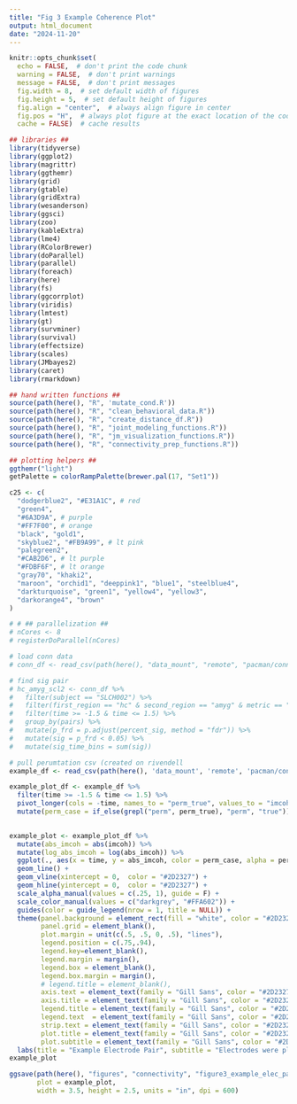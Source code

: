 ```yaml
---
title: "Fig 3 Example Coherence Plot"
output: html_document
date: "2024-11-20"
---
```


```r
knitr::opts_chunk$set(
  echo = FALSE,  # don't print the code chunk
  warning = FALSE,  # don't print warnings
  message = FALSE,  # don't print messages
  fig.width = 8,  # set default width of figures
  fig.height = 5,  # set default height of figures
  fig.align = "center",  # always align figure in center
  fig.pos = "H",  # always plot figure at the exact location of the code chunk
  cache = FALSE)  # cache results

## libraries ##
library(tidyverse)
library(ggplot2)
library(magrittr)
library(ggthemr)
library(grid)
library(gtable)
library(gridExtra)
library(wesanderson)
library(ggsci)
library(zoo)
library(kableExtra)
library(lme4)
library(RColorBrewer)
library(doParallel)
library(parallel)
library(foreach)
library(here)
library(fs)
library(ggcorrplot)
library(viridis)
library(lmtest)
library(gt)
library(survminer)
library(survival)
library(effectsize)
library(scales)
library(JMbayes2)
library(caret)
library(rmarkdown)

## hand written functions ##
source(path(here(), "R", 'mutate_cond.R'))
source(path(here(), "R", "clean_behavioral_data.R"))
source(path(here(), "R", "create_distance_df.R"))
source(path(here(), "R", "joint_modeling_functions.R"))
source(path(here(), "R", "jm_visualization_functions.R"))
source(path(here(), "R", "connectivity_prep_functions.R"))

## plotting helpers ##
ggthemr("light")
getPalette = colorRampPalette(brewer.pal(17, "Set1"))

c25 <- c(
  "dodgerblue2", "#E31A1C", # red
  "green4",
  "#6A3D9A", # purple
  "#FF7F00", # orange
  "black", "gold1",
  "skyblue2", "#FB9A99", # lt pink
  "palegreen2",
  "#CAB2D6", # lt purple
  "#FDBF6F", # lt orange
  "gray70", "khaki2",
  "maroon", "orchid1", "deeppink1", "blue1", "steelblue4",
  "darkturquoise", "green1", "yellow4", "yellow3",
  "darkorange4", "brown"
)

# # ## parallelization ##
# nCores <- 8
# registerDoParallel(nCores)


```



```r

# load conn data
# conn_df <- read_csv(path(here(), "data_mount", "remote", "pacman/connectivity/ieeg/imcoh_ppc_pli/",  "combined_connectivity_newsubs.csv"))

```

```r

# find sig pair
# hc_amyg_scl2 <- conn_df %>%
#   filter(subject == "SLCH002") %>%
#   filter(first_region == "hc" & second_region == "amyg" & metric == "Imaginary Coherence") %>%
#   filter(time >= -1.5 & time <= 1.5) %>%
#   group_by(pairs) %>%
#   mutate(p_frd = p.adjust(percent_sig, method = "fdr")) %>%
#   mutate(sig = p_frd < 0.05) %>% 
#   mutate(sig_time_bins = sum(sig)) 

# pull perumtation csv (created on rivendell
example_df <- read_csv(path(here(), 'data_mount', 'remote', 'pacman/connectivity/ieeg/imcoh_ppc_pli/SLCH002_example_imcoh_fig3.csv'))

```

```r

example_plot_df <- example_df %>%
  filter(time >= -1.5 & time <= 1.5) %>%
  pivot_longer(cols = -time, names_to = "perm_true", values_to = "imcoh") %>%
  mutate(perm_case = if_else(grepl("perm", perm_true), "perm", "true"))
  

```


```r


example_plot <- example_plot_df %>%
  mutate(abs_imcoh = abs(imcoh)) %>%
  mutate(log_abs_imcoh = log(abs_imcoh)) %>%
  ggplot(., aes(x = time, y = abs_imcoh, color = perm_case, alpha = perm_case, group = perm_true)) +
  geom_line() +
  geom_vline(xintercept = 0,  color = "#2D2327") +
  geom_hline(yintercept = 0,  color = "#2D2327") +
  scale_alpha_manual(values = c(.25, 1), guide = F) +
  scale_color_manual(values = c("darkgrey", "#FFA602")) +
  guides(color = guide_legend(nrow = 1, title = NULL)) +
  theme(panel.background = element_rect(fill = "white", color = "#2D2327"), 
        panel.grid = element_blank(),
        plot.margin = unit(c(.5, .5, 0, .5), "lines"),
        legend.position = c(.75,.94),
        legend.key=element_blank(),
        legend.margin = margin(),
        legend.box = element_blank(),
        legend.box.margin = margin(),
        # legend.title = element_blank(),
        axis.text = element_text(family = "Gill Sans", color = "#2D2327", size = 7),
        axis.title = element_text(family = "Gill Sans", color = "#2D2327", size = 7.5),
        legend.title = element_text(family = "Gill Sans", color = "#2D2327", size = 7),
        legend.text  = element_text(family = "Gill Sans", color = "#2D2327", size = 7),
        strip.text = element_text(family = "Gill Sans", color = "#2D2327", size = 7),
        plot.title = element_text(family = "Gill Sans", color = "#2D2327", size = 8, hjust = 0.5, margin = margin(b = 5)),
        plot.subtitle = element_text(family = "Gill Sans", color = "#2D2327", size = 7, margin = margin(b = 0)))  +
  labs(title = "Example Electrode Pair", subtitle = "Electrodes were placed in Hippocampus & Amygdala", x = "Time (s)", y = "Absolute Value of Imaginary Coherence") 
example_plot

ggsave(path(here(), "figures", "connectivity", "figure3_example_elec_pair.png"), 
       plot = example_plot, 
       width = 3.5, height = 2.5, units = "in", dpi = 600)

```




